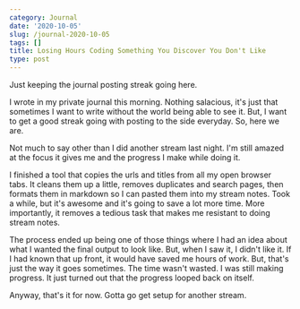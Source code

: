 ```yaml
---
category: Journal
date: '2020-10-05'
slug: /journal-2020-10-05
tags: []
title: Losing Hours Coding Something You Discover You Don't Like
type: post
---
```



Just keeping the journal posting streak going here.

I wrote in my private journal this morning. Nothing salacious, it's just that sometimes I want to write without the world being able to see it. But, I want to get a good streak going with posting to the side everyday. So, here we are.

Not much to say other than I did another stream last night. I'm still amazed at the focus it gives me and the progress I make while doing it. 

I finished a tool that copies the urls and titles from all my open browser tabs. It cleans them up a little, removes duplicates and search pages, then formats them in markdown so I can pasted them into my stream notes. Took a while, but it's awesome and it's going to save a lot more time. More importantly, it removes a tedious task that makes me resistant to doing stream notes.

The process ended up being one of those things where I had an idea about what I wanted the final output to look like. But, when I saw it, I didn't like it. If I had known that up front, it would have saved me hours of work. But, that's just the way it goes sometimes. The time wasn't wasted. I was still making progress. It just turned out that the progress looped back on itself. 

Anyway, that's it for now. Gotta go get setup for another stream.